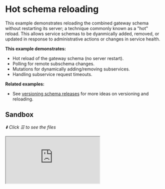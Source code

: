 # Hot schema reloading

This example demonstrates reloading the combined gateway schema without restarting its server; a technique commonly known as a "hot" reload. This allows service schemas to be dyanmically added, removed, or updated in response to administrative actions or changes in service health.

**This example demonstrates:**

- Hot reload of the gateway schema (no server restart).
- Polling for remote subschema changes.
- Mutations for dynamically adding/removing subservices.
- Handling subservice request timeouts.

**Related examples:**

- See [versioning schema releases](../versioning-schema-releases) for more ideas on versioning and reloading.

## Sandbox

_⬇️ Click ☰ to see the files_

<iframe
  src="https://codesandbox.io/embed/github/ardatan/schema-stitching/tree/master/examples/hot-schema-reloading?codemirror=1&fontsize=14&initialpath=/graphql&theme=dark"
  className="mt-6 w-full h-[500px] rounded-md"
  title="hot-schema-reloading"
  allow="geolocation; microphone; camera; midi; vr; accelerometer; gyroscope; payment; ambient-light-sensor; encrypted-media; usb"
   sandbox="allow-forms allow-modals allow-popups allow-presentation allow-same-origin allow-scripts"
/>

> You can also see the project on GitHub [here](https://github.com/ardatan/schema-stitching/tree/master/examples/hot-schema-reloading).

The following services are available for interactive queries:

- **Stitched gateway:** listening on 4000/graphql
- _Inventory subservice_: listening on 4001/graphql
- _Products subservice_: listening on 4002/graphql

## Summary

Visit the stitched gateway and try running the following query:

```graphql
query {
  endpoints {
    url
    sdl
  }
}
```

Then, try the following mutation:

```graphql
mutation {
  removeEndpoint(url: "http://localhost:4001/graphql") {
    success
  }
}
```

Refresh gateway GraphiQL and see how the available types and root fields automatically adjust after the Reviews service has been removed from the gateway.

Then, try the following mutation:

```graphql
mutation {
  addEndpoint(url: "http://localhost:4001/graphql") {
    success
    endpoint {
      url
      sdl
    }
  }
}
```

Refresh gateway GraphiQL and see how the available types and root fields have been restored.

### Without polling

Polling is by no means necessary to trigger gateway schema reloads. An even simpler solution is to setup a dedicated mutation that reloads the gateway schema, and then call it manually or in response to deployment hooks. Try running the `reloadAllEndpoints` mutation in this example to manually trigger a reload:

```graphql
mutation {
  reloadAllEndpoints {
    success
  }
}
```

See [versioning schema releases](../versioning-schema-releases) for a deeper exploration of hot-reloads that fetch from a versioned schema registry.

### Dropping services

This configuration can also handle dropping services when they go offline. To try it, run each service in thier own terminal window:

```shell
# first terminal:
yarn start-service-inventory

# second terminal:
yarn start-service-products

# third terminal:
yarn start-gateway
```

Now try stopping the Products service by exiting its program (`CTRL+C`). Refresh gateway GraphiQL and notice that the schema has responded to the change automatically.
